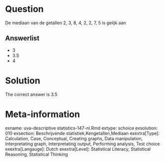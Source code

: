 Question
========

De mediaan van de getallen 2, 3, 8, 4, 2, 2, 7, 5 is gelijk aan 

Answerlist
----------
* 3
* 3.5
* 4

Solution
========

The correct answer is  3.5 

Meta-information
================
exname: uva-descriptive statistics-147-nl.Rmd 
extype: schoice 
exsolution: 010 
exsection: Beschrijvende statistiek,Kengetallen,Mediaan 
exextra[Type]: Calculation, Case, Conceptual, Creating graphs, Data manipulation, Interpretating graph, Interpretating output, Performing analysis, Test choice 
exextra[Langauge]: Dutch 
exextra[Level]: Statistical Literacy, Statistical Reasoning, Statistical Thinking 
